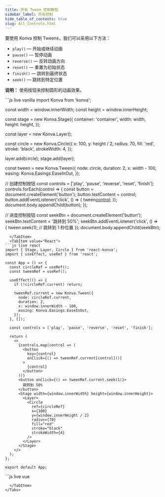 ---
title: 所有 Tween 控制教程
sidebar_label: 所有控制
hide_table_of_contents: true
slug: All_Controls.html
---

要使用 Konva 控制 Tweens，我们可以采用以下方法：

- `play()` — 开始或继续动画
- `pause()` — 暂停动画
- `reverse()` — 反转动画方向
- `reset()` — 重置为初始状态
- `finish()` — 跳转到最终状态
- `seek()` — 跳转到特定位置

**说明：** 使用按钮来控制圆形的动画效果。


<Tabs>
  <TabItem value="Vanilla" default>
```js live vanilla
import Konva from 'konva';

const width = window.innerWidth;
const height = window.innerHeight;

const stage = new Konva.Stage({
  container: 'container',
  width: width,
  height: height,
});

const layer = new Konva.Layer();

const circle = new Konva.Circle({
  x: 100,
  y: height / 2,
  radius: 70,
  fill: 'red',
  stroke: 'black',
  strokeWidth: 4,
});

layer.add(circle);
stage.add(layer);

const tween = new Konva.Tween({
  node: circle,
  duration: 2,
  x: width - 100,
  easing: Konva.Easings.EaseInOut,
});

// 创建控制按钮
const controls = ['play', 'pause', 'reverse', 'reset', 'finish'];
controls.forEach(control => {
  const button = document.createElement('button');
  button.textContent = control;
  button.addEventListener('click', () => {
    tween[control]();
  });
  document.body.appendChild(button);
});

// 进度控制按钮
const seekBtn = document.createElement('button');
seekBtn.textContent = '跳转到 50%';
seekBtn.addEventListener('click', () => {
  tween.seek(1); // 跳转到 1 秒位置
});
document.body.appendChild(seekBtn);

````
  </TabItem>
  <TabItem value="React">
```js live react
import { Stage, Layer, Circle } from 'react-konva';
import { useEffect, useRef } from 'react';

const App = () => {
  const circleRef = useRef();
  const tweenRef = useRef();

  useEffect(() => {
    if (!circleRef.current) return;

    tweenRef.current = new Konva.Tween({
      node: circleRef.current,
      duration: 2,
      x: window.innerWidth - 100,
      easing: Konva.Easings.EaseInOut,
    });
  }, []);

  const controls = ['play', 'pause', 'reverse', 'reset', 'finish'];

  return (
    <>
      {controls.map(control => (
        <button
          key={control}
          onClick={() => tweenRef.current[control]()}
        >
          {control}
        </button>
      ))}
      <button onClick={() => tweenRef.current.seek(1)}>
        跳转到 50%
      </button>
      <Stage width={window.innerWidth} height={window.innerHeight}>
        <Layer>
          <Circle
            ref={circleRef}
            x={100}
            y={window.innerHeight / 2}
            radius={70}
            fill="red"
            stroke="black"
            strokeWidth={4}
          />
        </Layer>
      </Stage>
    </>
  );
};

export default App;
````

  </TabItem>
  <TabItem value="Vue">
```js live vue
<template>
  <div>
    <button
      v-for="control in controls"
      :key="control"
      @click="handleControl(control)"
    >
      {{ control }}
    </button>
    <button @click="handleSeek">跳转到 50%</button>
    <v-stage :config="stageSize">
      <v-layer>
        <v-circle
          :config="circleConfig"
          ref="circleRef"
        />
      </v-layer>
    </v-stage>
  </div>
</template>

<script setup>
import { ref, onMounted } from 'vue';
import Konva from 'konva';

const stageSize = {
  width: window.innerWidth,
  height: window.innerHeight
};

const circleConfig = {
  x: 100,
  y: window.innerHeight / 2,
  radius: 70,
  fill: 'red',
  stroke: 'black',
  strokeWidth: 4
};

const controls = ['play', 'pause', 'reverse', 'reset', 'finish'];
const circleRef = ref(null);
let tween = null;

onMounted(() => {
  tween = new Konva.Tween({
    node: circleRef.value.getNode(),
    duration: 2,
    x: window.innerWidth - 100,
    easing: Konva.Easings.EaseInOut,
  });
});

const handleControl = (control) => {
  tween[control]();
};

const handleSeek = () => {
  tween.seek(1);
};
</script>

```
  </TabItem>
</Tabs>
```
